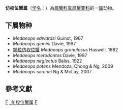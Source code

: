 {{Automatic taxobox
| taxon = Medaeops 
| authority = Guinot, 1967
}}
'''仿权位蟹属'''（[[学名|学名]]：{{lang|la|''Medaeops''}}）為[[扇蟹科|扇蟹科]][[真扇蟹亚科|真扇蟹亚科]]的一[[属|属]]动物。

==下属物种==
* ''Medaeops edwardsi'' Guinot, 1967
* ''Medaeops gemini'' Davie, 1997
* [[颗粒仿权位蟹|颗粒仿权位蟹]] ''Medaeops granulosus'' Haswell, 1882
* ''Medaeops merodontos'' Davie, 1997
* ''Medaeops neglectus'' Balss, 1922
* ''Medaeops potens'' Mendoza, Chong & Ng, 2009
* ''Medaeops serenei'' Ng & McLay, 2007

==參考文獻==
{{reflist}}

{{taxonbar}}

[[Category:_扇蟹科|F]]
[[Category:_仿权位蟹属|]]
[[Category:1967年描述的分类群|F]]